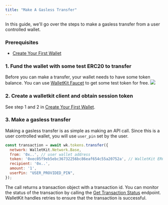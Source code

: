 ```yaml
---
title: "Make A Gasless Transfer"
---
```


In this guide, we'll go over the steps to make a gasless transfer from a user controlled wallet.

### Prerequisites

- [Create Your First Wallet](/quickstart/create-a-user-controlled-wallet) 


### 1. Fund the wallet with some test ERC20 to transfer

Before you can make a transfer, your wallet needs to have some token balance. You can use [WalletKit Faucet](https://faucet.usewalletkit.com/) to get some test token for free.
![](/images/reference/walletkit-faucet.png) 

### 2. Create a walletkit client and obtain session token

See step 1 and 2 in [Create Your First Wallet](/quickstart/create-a-user-controlled-wallet#1-create-a-walletkit-client).

### 3. Make a gasless transfer

Making a gasless transfer is as simple as making an API call. Since this is a user controlled wallet, you will use `user_pin` set by the user.

```javascript NextJS
const transaction = await wk.tokens.transfer({
  network: WalletKit.Network.Base,
  from: '0x..', // user wallet address
  token: '0xec05f9eb5ebc36732256bc86eaf654c55a20752a', // WalletKit ERC20 test token
  recipient: '0x..',
  amount: '1',
  userPin: "USER_PROVIDED_PIN",
});
```

The call returns a transaction object with a transaction id. You can monitor the status of the transaction by calling the
[Get Transaction Status](/api-reference/transactions/transaction-status-by-id) endpoint. WalletKit handles retries to
ensure that the transaction is successful.